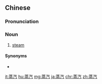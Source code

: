 ==Chinese==
{{zh-forms}}

===Pronunciation===
{{zh-pron
|m=zhēngqì
|ma=Zh-zhengqì.ogg
|c=zing1 hei3
|mn=qz,xm,zz:cheng-khì
|cat=n
}}

===Noun===
{{zh-noun}}

# [[steam]]

====Synonyms====
* {{zh-l|水蒸氣}}

[[it:蒸汽]]
[[hu:蒸汽]]
[[mg:蒸汽]]
[[ja:蒸汽]]
[[chr:蒸汽]]
[[zh:蒸汽]]
